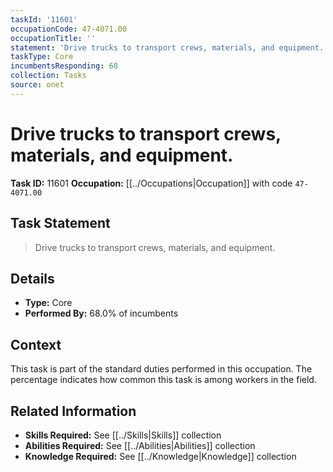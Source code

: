 ```yaml
---
taskId: '11601'
occupationCode: 47-4071.00
occupationTitle: ''
statement: 'Drive trucks to transport crews, materials, and equipment.'
taskType: Core
incumbentsResponding: 68
collection: Tasks
source: onet
---
```

# Drive trucks to transport crews, materials, and equipment.

**Task ID:** 11601
**Occupation:** [[../Occupations|Occupation]] with code `47-4071.00`

## Task Statement

> Drive trucks to transport crews, materials, and equipment.

## Details

- **Type:** Core
- **Performed By:** 68.0% of incumbents

## Context

This task is part of the standard duties performed in this occupation. The percentage indicates how common this task is among workers in the field.

## Related Information

- **Skills Required:** See [[../Skills|Skills]] collection
- **Abilities Required:** See [[../Abilities|Abilities]] collection
- **Knowledge Required:** See [[../Knowledge|Knowledge]] collection
